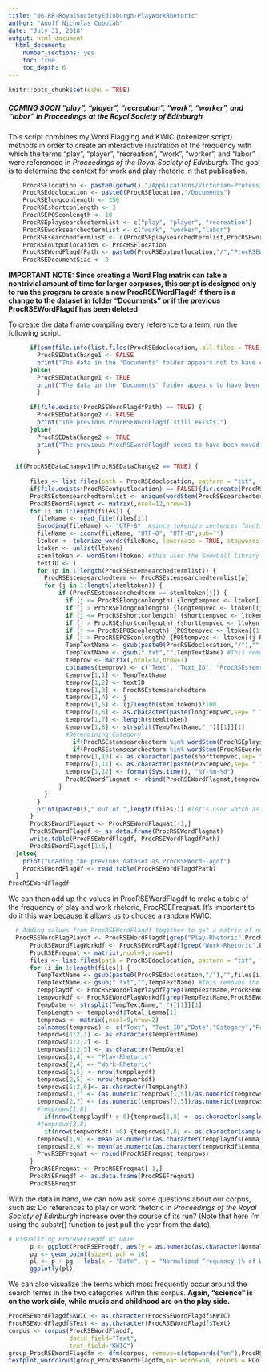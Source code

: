 ```yaml
---
title: "06-RR-RoyalSocietyEdinburgh-PlayWorkRhetoric"
author: "Anoff Nicholas Cobblah"
date: "July 31, 2018"
output: html_document
  html_document:
    number_sections: yes
    toc: true
    toc_depth: 6
---
```


```r
knitr::opts_chunk$set(echo = TRUE)
```


##### **COMING SOON** "play", "player", "recreation", "work", "worker", and "labor" in *Proceedings at the Royal Society of Edinburgh*

This script combines my Word Flagging and KWIC (tokenizer script) methods in order to create an interactive illustration of the frequency with which the terms "play", "player", "recreation", "work", "worker", and "labor" were referenced in *Proceedings of the Royal Society of Edinburgh*. The goal is to determine the context for work and play rhetoric in that publication.

```r
    ProcRSElocation <- paste0(getwd(),"/Applications/Victorian-Professional-Science-Writing/Royal-Society-of-Edinburgh")
    ProcRSEdoclocation <- paste0(ProcRSElocation,"/Documents")
    ProcRSElongconlength <- 250
    ProcRSEshortconlength <- 3
    ProcRSEPOSconlength <- 10
    ProcRSEplaysearchedtermlist <- c("play", "player", "recreation")
    ProcRSEworksearchedtermlist <- c("work", "worker","labor")
    ProcRSEsearchedtermlist <- c(ProcRSEplaysearchedtermlist,ProcRSEworksearchedtermlist)
    ProcRSEoutputlocation <- ProcRSElocation
    ProcRSEWordFlagdfPath <- paste0(ProcRSEoutputlocation,"/","ProcRSEWordFlagdf.txt")
    ProcRSEDocumentSize <- 0
```

**IMPORTANT NOTE: Since creating a Word Flag matrix can take a nontrivial amount of time for larger corpuses, this script is designed only to run the program to create a new ProcRSEWordFlagdf if there is a change to the dataset in folder "Documents" or if the previous ProcRSEWordFlagdf has been deleted.**

To create the data frame compiling every reference to a term, run the following script.

```r
      if(sum(file.info(list.files(ProcRSEdoclocation, all.files = TRUE, recursive = TRUE, full.names=TRUE))$size) == ProcRSEDocumentSize) {
        ProcRSEDataChange1 <- FALSE
        print("The data in the 'Documents' folder appears not to have changed.")
      }else{
        ProcRSEDataChange1 <- TRUE
        print("The data in the 'Documents' folder appears to have been changed. A new ProcRSEWordFlagdf will therefore be created. TO UPDATE THIS SCRIPT, PLEASE CHANGE THE ProcRSEDocumentSize TO REFLECT THE NEW SIZE OF THE DOCUMENTS.")
        }
      
      if(file.exists(ProcRSEWordFlagdfPath) == TRUE) {
        ProcRSEDataChange2 <- FALSE
        print("The previous ProcRSEWordFlagdf still exists.")
      }else{
        ProcRSEDataChange2 <- TRUE
        print("The previous ProcRSEwordFlagdf seems to have been moved or deleted.  A new ProcRSEWordFlag will therefore be created.")
        }

  if(ProcRSEDataChange1|ProcRSEDataChange2 == TRUE) {
  
      files <- list.files(path = ProcRSEdoclocation, pattern = "txt", full.names = TRUE) #creates vector of txt file names.
      if(file.exists(ProcRSEoutputlocation) == FALSE){dir.create(ProcRSEoutputlocation)}
      ProcRSEstemsearchedtermlist <- unique(wordStem(ProcRSEsearchedtermlist)) #lemmatizes the list of terms you want to search for.
      ProcRSEWordFlagmat <- matrix(,ncol=12,nrow=1)
      for (i in 1:length(files)) {
        fileName <- read_file(files[i])
        Encoding(fileName) <- "UTF-8"  #since tokenize_sentences function requires things to be encoded in UTF-8, need to remove some data.
        fileName <- iconv(fileName, "UTF-8", "UTF-8",sub='')
        ltoken <- tokenize_words(fileName, lowercase = TRUE, stopwords = NULL, simplify = FALSE)
        ltoken <- unlist(ltoken)
        stemltoken <- wordStem(ltoken) #this uses the Snowball library to lemmatize the entire text.
        textID <- i
        for (p in 1:length(ProcRSEstemsearchedtermlist)) {
          ProcRSEstemsearchedterm <- ProcRSEstemsearchedtermlist[p]
          for (j in 1:length(stemltoken)) {
              if (ProcRSEstemsearchedterm == stemltoken[j]) {
                if (j <= ProcRSElongconlength) {longtempvec <- ltoken[(1:(j+ProcRSElongconlength))]}
                if (j > ProcRSElongconlength) {longtempvec <- ltoken[(j-ProcRSElongconlength):(j+ProcRSElongconlength)]}
                if (j <= ProcRSEshortconlength) {shorttempvec <- ltoken[(1:(j+ProcRSEshortconlength))]}
                if (j > ProcRSEshortconlength) {shorttempvec <- ltoken[(j-ProcRSEshortconlength):(j+ProcRSEshortconlength)]}
                if (j <= ProcRSEPOSconlength) {POStempvec <- ltoken[(1:(j+ProcRSEPOSconlength))]}
                if (j > ProcRSEPOSconlength) {POStempvec <- ltoken[(j-ProcRSEPOSconlength):(j+ProcRSEPOSconlength)]}
                TempTextName <- gsub(paste0(ProcRSEdoclocation,"/"),"",files[i]) #This grabs just the end of the file path.
                TempTextName <- gsub(".txt","",TempTextName) #This removes the .txt from the end of the name.
                temprow <- matrix(,ncol=12,nrow=1)
                colnames(temprow) <- c("Text", "Text_ID", "ProcRSEstemsearchedterm","Lemma","Lemma_Perc","KWIC","Total_Lemma","Date","Category","Short_KWIC","POS_KWIC","Current_Date")
                temprow[1,1] <- TempTextName
                temprow[1,2] <- textID
                temprow[1,3] <- ProcRSEstemsearchedterm
                temprow[1,4] <- j
                temprow[1,5] <- (j/length(stemltoken))*100
                temprow[1,6] <- as.character(paste(longtempvec,sep= " ",collapse=" "))
                temprow[1,7] <- length(stemltoken)
                temprow[1,8] <- strsplit(TempTextName,"_")[[1]][1]
                #Determining Category
                  if(ProcRSEstemsearchedterm %in% wordStem(ProcRSEplaysearchedtermlist)) {temprow[1,9] <- "Play-Rhetoric"}
                  if(ProcRSEstemsearchedterm %in% wordStem(ProcRSEworksearchedtermlist)) {temprow[1,9] <- "Work-Rhetoric"}
                temprow[1,10] <- as.character(paste(shorttempvec,sep= " ",collapse=" "))
                temprow[1,11] <- as.character(paste(POStempvec,sep= " ",collapse=" "))
                temprow[1,12] <- format(Sys.time(), "%Y-%m-%d")
                ProcRSEWordFlagmat <- rbind(ProcRSEWordFlagmat,temprow)
              }
          }
        }
        print(paste0(i," out of ",length(files))) #let's user watch as code runs for long searches
      }
      ProcRSEWordFlagmat <- ProcRSEWordFlagmat[-1,]
      ProcRSEWordFlagdf <- as.data.frame(ProcRSEWordFlagmat)
      write.table(ProcRSEWordFlagdf, ProcRSEWordFlagdfPath)
      ProcRSEWordFlagdf[1:5,]
  }else{
    print("Loading the previous dataset as ProcRSEWordFlagdf")
    ProcRSEWordFlagdf <- read.table(ProcRSEWordFlagdfPath)
  }
ProcRSEWordFlagdf
```

We can then add up the values in ProcRSEWordFlagdf to make a table of the frequency of play and work rhetoric, ProcRSEFreqmat. It's important to do it this way because it allows us to choose a random KWIC.

```r
  # Adding values from ProcRSEWordFlagdf together to get a matrix of normalized frequencies for each category, as ProcRSEFreqmat
  ProcRSEWordFlagPlaydf <- ProcRSEWordFlagdf[grep("Play-Rhetoric",ProcRSEWordFlagdf$Category),]
      ProcRSEWordFlagWorkdf <- ProcRSEWordFlagdf[grep("Work-Rhetoric",ProcRSEWordFlagdf$Category),]
      ProcRSEFreqmat <- matrix(,ncol=9,nrow=1)
      files <- list.files(path = ProcRSEdoclocation, pattern = "txt", full.names = TRUE)
      for (i in 1:length(files)) {
        TempTextName <- gsub(paste0(ProcRSEdoclocation,"/"),"",files[i]) #This grabs just the end of the file path.
        TempTextName <- gsub(".txt","",TempTextName) #This removes the .txt from the end of the name.
        tempplaydf <- ProcRSEWordFlagPlaydf[grep(TempTextName,ProcRSEWordFlagPlaydf$Text),]
        tempworkdf <- ProcRSEWordFlagWorkdf[grep(TempTextName,ProcRSEWordFlagWorkdf$Text),]
        TempDate <- strsplit(TempTextName,"_")[[1]][1]
        TempLength <- tempplaydf$Total_Lemma[1]
        temprows <- matrix(,ncol=9,nrow=2)
        colnames(temprows) <- c("Text", "Text_ID","Date","Category","Frequency","Total_Lemma","Normalized_Freq","Sample_KWIC","Avg_Lemma_Perc")
        temprows[1:2,1] <- as.character(TempTextName)
        temprows[1:2,2] <- i
        temprows[1:2,3] <- as.character(TempDate)
        temprows[1,4] <- "Play-Rhetoric"
        temprows[2,4] <- "Work-Rhetoric"
        temprows[1,5] <- nrow(tempplaydf)
        temprows[2,5] <- nrow(tempworkdf)
        temprows[1:2,6]<- as.character(TempLength)
        temprows[1,7] <- (as.numeric(temprows[1,5])/as.numeric(temprows[1,6]))*100
        temprows[2,7] <- (as.numeric(temprows[2,5])/as.numeric(temprows[2,6]))*100
        #temprows[1,8]
          if(nrow(tempplaydf) > 0){temprows[1,8] <- as.character(sample(tempplaydf$Short_KWIC,1))}else{temprows[1,8] <- NA}
        #temprows[2,8]
          if(nrow(tempworkdf) >0) {temprows[2,8] <- as.character(sample(tempworkdf$Short_KWIC,1))}else{temprows[2,8] <- NA}
        temprows[1,9] <- mean(as.numeric(as.character(tempplaydf$Lemma_Perc)))
        temprows[2,9] <- mean(as.numeric(as.character(tempworkdf$Lemma_Perc)))
        ProcRSEFreqmat <- rbind(ProcRSEFreqmat,temprows)
      }
      ProcRSEFreqmat <- ProcRSEFreqmat[-1,]
      ProcRSEFreqdf <- as.data.frame(ProcRSEFreqmat)
      ProcRSEFreqdf
```

With the data in hand, we can now ask some questions about our corpus, such as: Do references to play or work rhetoric in *Proceedings of the Royal Society of Edinburgh* increase over the course of its run? (Note that here I'm using the substr() function to just pull the year from the date). 

```r
# Visualizing ProcRSEFreqdf BY DATE
      p <- ggplot(ProcRSEFreqdf, aes(y = as.numeric(as.character(Normalized_Freq)), x = as.numeric(substr(Date,1,4)), color = Category, label = Sample_KWIC))
      pg <- geom_point(size=1,pch = 16)
      pl <- p + pg + labs(x = "Date", y = "Normalized Frequency (% of Words in Text)", title = "Appearances of Play and Work Rhetoric within Proceedings of the RSE")
      ggplotly(pl)
```


We can also visualize the terms which most frequently occur around the search terms in the two categories within this corpus. **Again, "science" is on the work side, while music and childhood are on the play side.**
```r
ProcRSEWordFlagdf$KWIC <- as.character(ProcRSEWordFlagdf$KWIC)
ProcRSEWordFlagdf$Text <- as.character(ProcRSEWordFlagdf$Text)
corpus <- corpus(ProcRSEWordFlagdf, 
                 docid_field="Text", 
                 text_field="KWIC")
group_ProcRSEWordFlagdfm <- dfm(corpus, remove=c(stopwords("en"),ProcRSEsearchedtermlist), remove_punct=TRUE, remove_numbers = TRUE, groups="Category")
textplot_wordcloud(group_ProcRSEWordFlagdfm,max.words=50, colors = RColorBrewer::brewer.pal(8,"Dark2"), comparison=TRUE)
```
